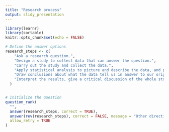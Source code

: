 ```yaml
---
title: "Research process"
output: slidy_presentation
---
```


```r
library(learnr)
library(sortable)
knitr::opts_chunk$set(echo = FALSE)
```

```r
# Define the answer options
research_steps <- c(
    "Ask a research question.",
    "Design a study to collect data that can answer the question.",
    "Carry out the study and collect the data.",
    "Apply statistical analysis to picture and describe the data, and provide a basis for drawing conclusions.",
    "Draw conclusions about what the data tell us in answer to our original question.",
    "Interpret the results, give a critical discussion of the whole study, and prepare a report."
  )


# Initialize the question
question_rank(
  "",
  answer(research_steps, correct = TRUE),
  answer(rev(research_steps), correct = FALSE, message = "Other direction!"),
  allow_retry = TRUE
)
```

